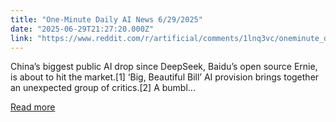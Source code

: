 ```yaml
---
title: "One-Minute Daily AI News 6/29/2025"
date: "2025-06-29T21:27:20.000Z"
link: "https://www.reddit.com/r/artificial/comments/1lnq3vc/oneminute_daily_ai_news_6292025/"
---
```


China’s biggest public AI drop since DeepSeek, Baidu’s open source Ernie, is about to hit the market.[1]
 ‘Big, Beautiful Bill’ AI provision brings together an unexpected group of critics.[2]
 A bumbl...

[Read more](https://www.reddit.com/r/artificial/comments/1lnq3vc/oneminute_daily_ai_news_6292025/)
